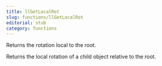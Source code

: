 ```yaml
---
title: llGetLocalRot
slug: functions/llGetLocalRot
editorial: stub
category: functions
---
```


<LSLFunction name="llGetLocalRot"/>

Returns the rotation local to the root.

Returns the local rotation of a child object relative to the root.
